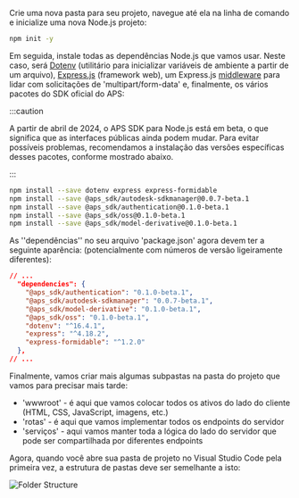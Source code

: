 Crie uma nova pasta para seu projeto, navegue até ela na linha de comando e inicialize uma nova
Node.js projeto:

```bash
npm init -y
```

Em seguida, instale todas as dependências Node.js que vamos usar. Neste caso, será
[Dotenv](https://www.npmjs.com/package/dotenv) (utilitário para inicializar variáveis de ambiente a partir de um arquivo),
[Express.js](https://expressjs.com) (framework web), um Express.js [middleware](https://expressjs.com/en/guide/using-middleware.html)
para lidar com solicitações de 'multipart/form-data' e, finalmente, os vários pacotes do SDK oficial do APS:



:::caution

A partir de abril de 2024, o APS SDK para Node.js está em beta, o que significa que as interfaces públicas ainda podem mudar.
Para evitar possíveis problemas, recomendamos a instalação das versões específicas desses pacotes, conforme mostrado abaixo.


:::



```bash
npm install --save dotenv express express-formidable
npm install --save @aps_sdk/autodesk-sdkmanager@0.0.7-beta.1
npm install --save @aps_sdk/authentication@0.1.0-beta.1
npm install --save @aps_sdk/oss@0.1.0-beta.1
npm install --save @aps_sdk/model-derivative@0.1.0-beta.1
```

As ''dependências'' no seu arquivo 'package.json' agora devem ter a seguinte aparência:
(potencialmente com números de versão ligeiramente diferentes):

```json
// ...
  "dependencies": {
    "@aps_sdk/authentication": "0.1.0-beta.1",
    "@aps_sdk/autodesk-sdkmanager": "0.0.7-beta.1",
    "@aps_sdk/model-derivative": "0.1.0-beta.1",
    "@aps_sdk/oss": "0.1.0-beta.1",
    "dotenv": "^16.4.1",
    "express": "^4.18.2",
    "express-formidable": "^1.2.0"
  },
// ...
```

Finalmente, vamos criar mais algumas subpastas na pasta do projeto que vamos
para precisar mais tarde:

- 'wwwroot' - é aqui que vamos colocar todos os ativos do lado do cliente (HTML, CSS, JavaScript, imagens, etc.)
- 'rotas' - é aqui que vamos implementar todos os endpoints do servidor
- 'serviços' - aqui vamos manter toda a lógica do lado do servidor que pode ser compartilhada por diferentes endpoints

Agora, quando você abre sua pasta de projeto no Visual Studio Code pela primeira vez, a estrutura de pastas
deve ser semelhante a isto:

![Folder Structure](folder-structure.webp)
